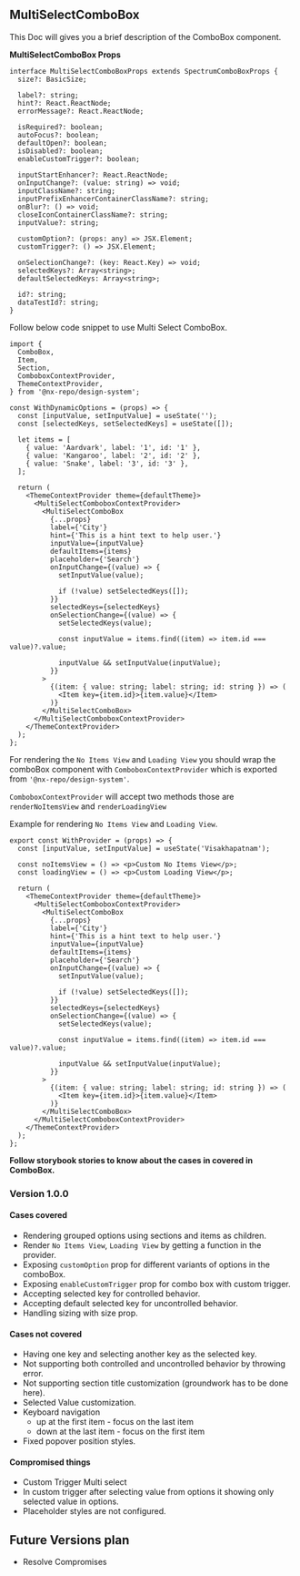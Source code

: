 

<Meta title="MDX/MultiSelectComboBox" component={MultiSelectComboBox} />


## MultiSelectComboBox

This Doc will gives you a brief description of the ComboBox component.

**MultiSelectComboBox Props**

```tsx
interface MultiSelectComboBoxProps extends SpectrumComboBoxProps {
  size?: BasicSize;

  label?: string;
  hint?: React.ReactNode;
  errorMessage?: React.ReactNode;

  isRequired?: boolean;
  autoFocus?: boolean;
  defaultOpen?: boolean;
  isDisabled?: boolean;
  enableCustomTrigger?: boolean;

  inputStartEnhancer?: React.ReactNode;
  onInputChange?: (value: string) => void;
  inputClassName?: string;
  inputPrefixEnhancerContainerClassName?: string;
  onBlur?: () => void;
  closeIconContainerClassName?: string;
  inputValue?: string;

  customOption?: (props: any) => JSX.Element;
  customTrigger?: () => JSX.Element;

  onSelectionChange?: (key: React.Key) => void;
  selectedKeys?: Array<string>;
  defaultSelectedKeys: Array<string>;

  id?: string;
  dataTestId?: string;
}
```

Follow below code snippet to use Multi Select ComboBox.

```tsx
import {
  ComboBox,
  Item,
  Section,
  ComboboxContextProvider,
  ThemeContextProvider,
} from '@nx-repo/design-system';

const WithDynamicOptions = (props) => {
  const [inputValue, setInputValue] = useState('');
  const [selectedKeys, setSelectedKeys] = useState([]);

  let items = [
    { value: 'Aardvark', label: '1', id: '1' },
    { value: 'Kangaroo', label: '2', id: '2' },
    { value: 'Snake', label: '3', id: '3' },
  ];

  return (
    <ThemeContextProvider theme={defaultTheme}>
      <MultiSelectComboboxContextProvider>
        <MultiSelectComboBox
          {...props}
          label={'City'}
          hint={'This is a hint text to help user.'}
          inputValue={inputValue}
          defaultItems={items}
          placeholder={'Search'}
          onInputChange={(value) => {
            setInputValue(value);

            if (!value) setSelectedKeys([]);
          }}
          selectedKeys={selectedKeys}
          onSelectionChange={(value) => {
            setSelectedKeys(value);

            const inputValue = items.find((item) => item.id === value)?.value;

            inputValue && setInputValue(inputValue);
          }}
        >
          {(item: { value: string; label: string; id: string }) => (
            <Item key={item.id}>{item.value}</Item>
          )}
        </MultiSelectComboBox>
      </MultiSelectComboboxContextProvider>
    </ThemeContextProvider>
  );
};
```

For rendering the `No Items View` and `Loading View` you should wrap the comboBox component with `ComboboxContextProvider` which is exported from `'@nx-repo/design-system'`.

`ComboboxContextProvider` will accept two methods those are `renderNoItemsView` and `renderLoadingView`

Example for rendering `No Items View` and `Loading View`.

```tsx
export const WithProvider = (props) => {
  const [inputValue, setInputValue] = useState('Visakhapatnam');

  const noItemsView = () => <p>Custom No Items View</p>;
  const loadingView = () => <p>Custom Loading View</p>;

  return (
    <ThemeContextProvider theme={defaultTheme}>
      <MultiSelectComboboxContextProvider>
        <MultiSelectComboBox
          {...props}
          label={'City'}
          hint={'This is a hint text to help user.'}
          inputValue={inputValue}
          defaultItems={items}
          placeholder={'Search'}
          onInputChange={(value) => {
            setInputValue(value);

            if (!value) setSelectedKeys([]);
          }}
          selectedKeys={selectedKeys}
          onSelectionChange={(value) => {
            setSelectedKeys(value);

            const inputValue = items.find((item) => item.id === value)?.value;

            inputValue && setInputValue(inputValue);
          }}
        >
          {(item: { value: string; label: string; id: string }) => (
            <Item key={item.id}>{item.value}</Item>
          )}
        </MultiSelectComboBox>
      </MultiSelectComboboxContextProvider>
    </ThemeContextProvider>
  );
};
```

**Follow storybook stories to know about the cases in covered in ComboBox.**

### Version 1.0.0

#### **Cases covered**

- Rendering grouped options using sections and items as children.
- Render `No Items View`, `Loading View` by getting a function in the provider.
- Exposing `customOption` prop for different variants of options in the comboBox.
- Exposing `enableCustomTrigger` prop for combo box with custom trigger.
- Accepting selected key for controlled behavior.
- Accepting default selected key for uncontrolled behavior.
- Handling sizing with size prop.

#### **Cases not covered**

- Having one key and selecting another key as the selected key.
- Not supporting both controlled and uncontrolled behavior by throwing error.
- Not supporting section title customization (groundwork has to be done here).
- Selected Value customization.
- Keyboard navigation
  - up at the first item - focus on the last item
  - down at the last item - focus on the first item
- Fixed popover position styles.

#### **Compromised things**

- Custom Trigger Multi select
- In custom trigger after selecting value from options it showing only selected value in options.
- Placeholder styles are not configured.

## Future Versions plan

- Resolve Compromises
